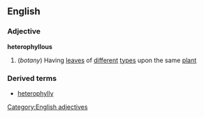 ==English==
===Adjective===
'''heterophyllous'''
#(''botany'') Having [[leaves]] of [[different]] [[type]]s upon the same [[plant]]
===Derived terms===
*[[heterophylly]]
[[Category:English adjectives]]